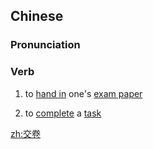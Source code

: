 ==Chinese==
{{zh-forms}}

===Pronunciation===
{{zh-pron
|m=jiāojuàn
|cat=v
}}

===Verb===
{{zh-verb}}

# {{qualifier|literally}} to [[hand in]] one's [[exam paper]]
# {{qualifier|by extension}} to [[complete]] a [[task]]

[[zh:交卷]]